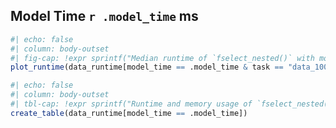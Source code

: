 ## Model Time `r .model_time` ms

```r
#| echo: false
#| column: body-outset
#| fig-cap: !expr sprintf("Median runtime of `fselect_nested()` with models trained for %i ms depending on the mlr3fselect version. The dashed line indicates the total training time of the models. Error bars represent the median absolute deviation of the runtime.", .model_time)
plot_runtime(data_runtime[model_time == .model_time & task == "data_1000"])
```

```r
#| echo: false
#| column: body-outset
#| tbl-cap: !expr sprintf("Runtime and memory usage of `fselect_nested()` with models trained for %i ms depending on the mlr3fselect version. The K factor shows how much longer the runtime is than the model training. A red background indicates that the runtime is 3 times larger than the total training time of the models. The table includes runtime and memory usage for tasks of size 1000 and 10,000.", .model_time)
create_table(data_runtime[model_time == .model_time])
```
